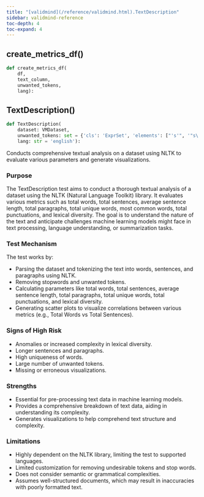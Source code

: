 ```yaml
---
title: "[validmind](/reference/validmind.html).TextDescription"
sidebar: validmind-reference
toc-depth: 4
toc-expand: 4
---
```


## create_metrics_df[()]{.muted}

<!-- function.qmd.jinja2 - function signature -->

```python
def create_metrics_df(
    df,
    text_column,
    unwanted_tokens,
    lang):
```

## TextDescription[()]{.muted}

<!-- function.qmd.jinja2 - function signature -->

```python
def TextDescription(
    dataset: VMDataset,
    unwanted_tokens: set = {'cls': 'ExprSet', 'elements': ["'s'", '"s\'"', "'mr'", "'ms'", "'mrs'", "'dr'", '"\'s"', "' '", '"\'\'"', "'dollar'", "'us'", "'``'"]},
    lang: str = 'english'):
```

Conducts comprehensive textual analysis on a dataset using NLTK to evaluate various parameters and generate visualizations.

### Purpose

The TextDescription test aims to conduct a thorough textual analysis of a dataset using the NLTK (Natural Language Toolkit) library. It evaluates various metrics such as total words, total sentences, average sentence length, total paragraphs, total unique words, most common words, total punctuations, and lexical diversity. The goal is to understand the nature of the text and anticipate challenges machine learning models might face in text processing, language understanding, or summarization tasks.

### Test Mechanism

The test works by:

- Parsing the dataset and tokenizing the text into words, sentences, and paragraphs using NLTK.
- Removing stopwords and unwanted tokens.
- Calculating parameters like total words, total sentences, average sentence length, total paragraphs, total unique words, total punctuations, and lexical diversity.
- Generating scatter plots to visualize correlations between various metrics (e.g., Total Words vs Total Sentences).

### Signs of High Risk

- Anomalies or increased complexity in lexical diversity.
- Longer sentences and paragraphs.
- High uniqueness of words.
- Large number of unwanted tokens.
- Missing or erroneous visualizations.

### Strengths

- Essential for pre-processing text data in machine learning models.
- Provides a comprehensive breakdown of text data, aiding in understanding its complexity.
- Generates visualizations to help comprehend text structure and complexity.

### Limitations

- Highly dependent on the NLTK library, limiting the test to supported languages.
- Limited customization for removing undesirable tokens and stop words.
- Does not consider semantic or grammatical complexities.
- Assumes well-structured documents, which may result in inaccuracies with poorly formatted text.
